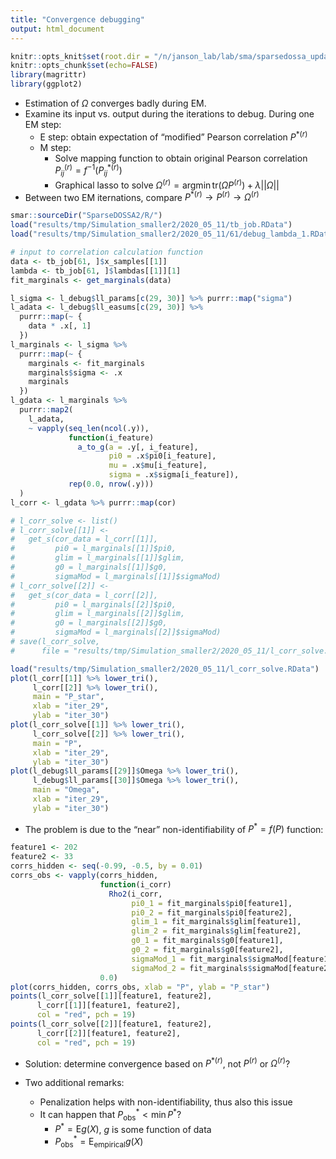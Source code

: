 ```yaml
---
title: "Convergence debugging"
output: html_document
---
```


```r
knitr::opts_knit$set(root.dir = "/n/janson_lab/lab/sma/sparsedossa_update/")
knitr::opts_chunk$set(echo=FALSE)
library(magrittr)
library(ggplot2)
```

* Estimation of $\Omega$ converges badly during EM. 
* Examine its input vs. output during the iterations to debug. During one EM step:
    * E step: obtain expectation of "modified" Pearson correlation $P^{*(r)}$
    * M step: 
        * Solve mapping function to obtain original Pearson correlation
          $P^{(r)}_{ij} = f^{-1}(P^{*(r)}_{ij})$
        * Graphical lasso to solve $\Omega^{(r)} = \text{arg} \min 
          \text{tr}(\Omega P^{(r)}) + \lambda ||\Omega||$
* Between two EM iternations, compare $P^{*(r)} \rightarrow P^{(r)} \rightarrow \Omega^{(r)}$

```r
smar::sourceDir("SparseDOSSA2/R/")
load("results/tmp/Simulation_smaller2/2020_05_11/tb_job.RData")
load("results/tmp/Simulation_smaller2/2020_05_11/61/debug_lambda_1.RData")

# input to correlation calculation function
data <- tb_job[61, ]$x_samples[[1]]
lambda <- tb_job[61, ]$lambdas[[1]][1]
fit_marginals <- get_marginals(data)

l_sigma <- l_debug$ll_params[c(29, 30)] %>% purrr::map("sigma")
l_adata <- l_debug$ll_easums[c(29, 30)] %>% 
  purrr::map(~ {
    data * .x[, 1]
  })
l_marginals <- l_sigma %>% 
  purrr::map(~ {
    marginals <- fit_marginals
    marginals$sigma <- .x
    marginals
  })
l_gdata <- l_marginals %>% 
  purrr::map2(
    l_adata, 
    ~ vapply(seq_len(ncol(.y)),
             function(i_feature)
               a_to_g(a = .y[, i_feature],
                      pi0 = .x$pi0[i_feature],
                      mu = .x$mu[i_feature],
                      sigma = .x$sigma[i_feature]),
             rep(0.0, nrow(.y)))
  )
l_corr <- l_gdata %>% purrr::map(cor)
```

```r
# l_corr_solve <- list()
# l_corr_solve[[1]] <- 
#   get_s(cor_data = l_corr[[1]],
#         pi0 = l_marginals[[1]]$pi0,
#         glim = l_marginals[[1]]$glim,
#         g0 = l_marginals[[1]]$g0,
#         sigmaMod = l_marginals[[1]]$sigmaMod)
# l_corr_solve[[2]] <- 
#   get_s(cor_data = l_corr[[2]],
#         pi0 = l_marginals[[2]]$pi0,
#         glim = l_marginals[[2]]$glim,
#         g0 = l_marginals[[2]]$g0,
#         sigmaMod = l_marginals[[2]]$sigmaMod)
# save(l_corr_solve, 
#      file = "results/tmp/Simulation_smaller2/2020_05_11/l_corr_solve.RData")
```

```r
load("results/tmp/Simulation_smaller2/2020_05_11/l_corr_solve.RData")
plot(l_corr[[1]] %>% lower_tri(),
     l_corr[[2]] %>% lower_tri(),
     main = "P_star",
     xlab = "iter_29",
     ylab = "iter_30")
plot(l_corr_solve[[1]] %>% lower_tri(),
     l_corr_solve[[2]] %>% lower_tri(),
     main = "P",
     xlab = "iter_29",
     ylab = "iter_30")
plot(l_debug$ll_params[[29]]$Omega %>% lower_tri(),
     l_debug$ll_params[[30]]$Omega %>% lower_tri(),
     main = "Omega",
     xlab = "iter_29",
     ylab = "iter_30")
```

* The problem is due to the "near" non-identifiability of $P^* = f(P)$ function:
```r
feature1 <- 202
feature2 <- 33
corrs_hidden <- seq(-0.99, -0.5, by = 0.01)
corrs_obs <- vapply(corrs_hidden,
                    function(i_corr)
                      Rho2(i_corr, 
                           pi0_1 = fit_marginals$pi0[feature1],
                           pi0_2 = fit_marginals$pi0[feature2], 
                           glim_1 = fit_marginals$glim[feature1],
                           glim_2 = fit_marginals$glim[feature2], 
                           g0_1 = fit_marginals$g0[feature1],
                           g0_2 = fit_marginals$g0[feature2], 
                           sigmaMod_1 = fit_marginals$sigmaMod[feature1],
                           sigmaMod_2 = fit_marginals$sigmaMod[feature2]),
                    0.0)
plot(corrs_hidden, corrs_obs, xlab = "P", ylab = "P_star")
points(l_corr_solve[[1]][feature1, feature2],
      l_corr[[1]][feature1, feature2],
      col = "red", pch = 19)
points(l_corr_solve[[2]][feature1, feature2],
      l_corr[[2]][feature1, feature2],
      col = "red", pch = 19)
```

* Solution: determine convergence based on $P^{*(r)}$, not $P^{(r)}$ or $\Omega^{(r)}$?

* Two additional remarks:
    * Penalization helps with non-identifiability, thus also this issue
    * It can happen that $P^{*}_{\text{obs}} < \min P^{*}$?
        * $P^{*} = \text{E} g(X)$, $g$ is some function of data
        * $P^{*}_{\text{obs}} = \text{E}_{\text{empirical}} g(X)$